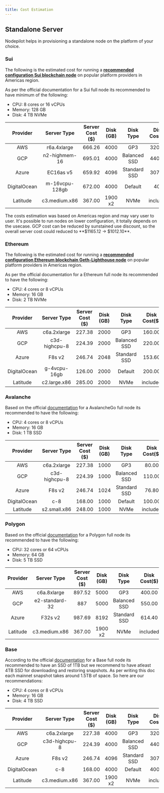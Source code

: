 ```yaml
---
title: Cost Estimation
---
```


## Standalone Server

Nodepilot helps in provisioning a standalone node on the platform of your choice.

### Sui

The following is the estimated cost for running a [**recommended configuration Sui blockchain node**](https://docs.sui.io/build/fullnode#hardware-requirements) on popular platform providers in Americas region.

As per the official documentation for a Sui full node its recommended to have minimum of the following:

- CPU: 8 cores or 16 vCPUs
- Memory: 128 GB
- Disk: 4 TB NVMe

|   Provider   |  Server Type   | Server Cost ($) | Disk (GB) |  Disk Type   | Disk Cost($) |                                         Monthly Cost ($)                                         |
| :----------: | :------------: | :-------------: | :-------: | :----------: | :----------: | :----------------------------------------------------------------------------------------------: |
|     AWS      |  r6a.4xlarge   |     666.26      |   4000    |     GP3      |    320.00    |     [986.26](https://calculator.aws/#/estimate?id=24d697438d2b3e52b77bab7e1004cfe36e48651a)      |
|     GCP      | n2-highmem-16  |     695.01      |   4000    | Balanced SSD |    440.00    | [1135.01](https://cloud.google.com/products/calculator/#id=c7c15d25-5a25-4133-ac1f-87c8fabc1e03) |
|    Azure     |   EC16as v5    |     659.92      |   4096    | Standard SSD |    307.20    |                  [967.12](https://azure.com/e/73021f4d1540424da67fb8f799f6a81a)                  |
| DigitalOcean | m-16vcpu-128gb |     672.00      |   4000    |   Default    |     400      |                                             1072.00                                              |
|   Latitude   | c3.medium.x86  |     367.00      |  1900 x2  |     NVMe     |   included   |                                              288.00                                              |

<Note>
	The costs estimation was based on Americas region and may vary user to user.
	It's possible to run nodes on lower configuration, it totally depends on the
	usecase.
</Note>

<Info>
	GCP cost can be reduced by sunstained use discount, so the overall server cost
	could reduced to **$1165.12 -> $1012.10**.
</Info>

### Ethereum

The following is the estimated cost for running a [**recommended configuration Ethereum blockchain Geth-Lighthouse node**](https://ethereum.org/en/developers/docs/nodes-and-clients/run-a-node/#requirements) on popular platform providers in Americas region.

As per the official documentation for a Ethereum full node its recommended to have the following:

- CPU: 4 cores or 8 vCPUs
- Memory: 16 GB
- Disk: 2 TB NVMe

|   Provider   |  Server Type  | Server Cost ($) | Disk (GB) |  Disk Type   | Disk Cost($) |                                        Monthly Cost ($)                                         |
| :----------: | :-----------: | :-------------: | :-------: | :----------: | :----------: | :---------------------------------------------------------------------------------------------: |
|     AWS      |  c6a.2xlarge  |     227.38      |   2000    |     GP3      |    160.00    |     [387.38](https://calculator.aws/#/estimate?id=b51da113ad6fd3a95a9a1d931d2853cf77e098cb)     |
|     GCP      | c3d-highcpu-8 |     224.39      |   2000    | Balanced SSD |    220.00    | [444.39](https://cloud.google.com/products/calculator/#id=947aa446-e85b-4351-9205-6bcdaa0efdda) |
|    Azure     |    F8s v2     |     246.74      |   2048    | Standard SSD |    153.60    |                 [400.34](https://azure.com/e/a5d0d5046374439497588dda8040d8be)                  |
| DigitalOcean | g-4vcpu-16gb  |     126.00      |   2000    |   Default    |    200.00    |                                             326.00                                              |
|   Latitude   | c2.large.x86  |     285.00      |   2000    |     NVMe     |   included   |                                             285.00                                              |

### Avalanche

Based on the official [documentation](https://docs.avax.network/nodes/run/node-manually#hardware-and-os-requirements) for a AvalancheGo full node its recommended to have the following:

- CPU: 4 cores or 8 vCPUs
- Memory: 16 GB
- Disk: 1 TB SSD

|   Provider   |  Server Type  | Server Cost ($) | Disk (GB) |  Disk Type   | Disk Cost($) |                                        Monthly Cost ($)                                         |
| :----------: | :-----------: | :-------------: | :-------: | :----------: | :----------: | :---------------------------------------------------------------------------------------------: |
|     AWS      |  c6a.2xlarge  |     227.38      |   1000    |     GP3      |    80.00     |     [307.38](https://calculator.aws/#/estimate?id=00a0e331b796c5d4f965270b3941c12491c1a596)     |
|     GCP      | c3d-highcpu-8 |     224.39      |   1000    | Balanced SSD |    110.00    | [334.39](https://cloud.google.com/products/calculator/#id=080e71a3-af23-4656-9142-3e3921edf76a) |
|    Azure     |    F8s v2     |     246.74      |   1024    | Standard SSD |    76.80     |                 [323.54](https://azure.com/e/b129561afa044f0b9a4d70eacd841803)                  |
| DigitalOcean |      c-8      |     168.00      |   1000    |   Default    |    100.00    |                                             268.00                                              |
|   Latitude   | s2.small.x86  |     248.00      |   1000    |     NVMe     |   included   |                                             248.00                                              |

### Polygon

Based on the official [documentation](https://wiki.polygon.technology/docs/pos/validator/validator-node-system-requirements/#recommended-system-requirements) for a Polygon full node its recommended to have the following:

- CPU: 32 cores or 64 vCPUs
- Memory: 64 GB
- Disk: 5 TB SSD

| Provider |  Server Type   | Server Cost ($) | Disk (GB) |  Disk Type   | Disk Cost($) |                                         Monthly Cost ($)                                         |
| :------: | :------------: | :-------------: | :-------: | :----------: | :----------: | :----------------------------------------------------------------------------------------------: |
|   AWS    |  c6a.8xlarge   |     897.52      |   5000    |     GP3      |    400.00    |     [1297.52](https://calculator.aws/#/estimate?id=04bf591a3282b954693d68bd9823639a8663e5bf)     |
|   GCP    | e2-standard-32 |       887       |   5000    | Balanced SSD |    550.00    | [1437.00](https://cloud.google.com/products/calculator/#id=e0cbe41f-0db4-4ee9-b2eb-01c8fcbf46ca) |
|  Azure   |    F32s v2     |     987.69      |   8192    | Standard SSD |    614.40    |                 [1602.09](https://azure.com/e/860e5698810f4438bf5c9f8429ecb8b7)                  |
| Latitude | c3.medium.x86  |     367.00      |  1900 x2  |     NVMe     |   included   |                                              372.00                                              |

### Base

According to the official [documentation](https://docs.base.org/guides/run-a-base-node#hardware-requirements) for a Base full node its recommended to have an SSD of 1TB but
we recommend to have atleast 4TB SSD for downloading and restoring snapshots. As per writing this doc each mainnet snapshot takes around 1.5TB of space. So here are our recommendations:

- CPU: 4 cores or 8 vCPUs
- Memory: 16 GB
- Disk: 4 TB SSD

|   Provider   |  Server Type  | Server Cost ($) | Disk (GB) |  Disk Type   | Disk Cost($) |                                        Monthly Cost ($)                                         |
| :----------: | :-----------: | :-------------: | :-------: | :----------: | :----------: | :---------------------------------------------------------------------------------------------: |
|     AWS      |  c6a.2xlarge  |     227.38      |   4000    |     GP3      |    320.00    |     [547.38](https://calculator.aws/#/estimate?id=6afab4be83ab287f2c6959b75ce5385152cd1470)     |
|     GCP      | c3d-highcpu-8 |     224.39      |   4000    | Balanced SSD |    440.00    | [664.39](https://cloud.google.com/products/calculator/#id=4f7743e9-50e1-429e-a8e8-8ca6845a43b5) |
|    Azure     |    F8s v2     |     246.74      |   4096    | Standard SSD |    307.40    |                 [554.14](https://azure.com/e/9de1140735a849349aea66ba899dff35)                  |
| DigitalOcean |      c-8      |     168.00      |   4000    |   Default    |    400.00    |                                             568.00                                              |
|   Latitude   | c3.medium.x86 |     367.00      |  1900 x2  |     NVMe     |   included   |                                             388.00                                              |
